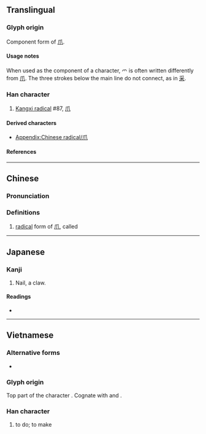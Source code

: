 {{also|爪}}
{{character info}}
{{character info|⺤}}
{{character info|0xFA49}}
==Translingual==
{{stroke order|type=animate}}

===Glyph origin===
Component form of [[爪]].

====Usage notes====
When used as the component of a character, 爫 is often written differently from [[爪]]. The three strokes below the main line do not connect, as in [[采]].

===Han character===
{{Han char|rn=87|rad=爪|as=00|sn=4|four=|canj=HF,XHF|ids=⿱丿𭕄(GHTV),⿱丿⿲丿丶丶(JK)}}

# [[Kangxi radical]] #87, [[⽖]]

====Derived characters====
* [[Appendix:Chinese radical/爪]]

====References====
{{Han ref|kx=0688.281|dkj=19655|dj=1101.140|hdz=32030.021|uh=722B|ud=29227}}
{{Han ref|uh=FA49}}

----

==Chinese==
{{zh-forms}}

===Pronunciation===
{{zh-pron
|m=zhǎo
|c=zaau2
|mc=
|oc=
|ma=
|m_note=Only used as a component in a character
|cat=
}}

===Definitions===
{{zh-hanzi}}

# [[radical]] form of [[爪]], called {{zh-l|爪字頭}}

----

==Japanese==

===Kanji===
{{ja-kanji|grade=r|rs=爪00}}

# Nail, a claw.

====Readings====
* {{ja-readings|on=|kun=[[つめかんむり]] (tsumekammuri), [[つめがしら]] (tsumegashira)}}

----

==Vietnamese==

===Alternative forms===
* {{vi-l|𫜵}} <!--Unicode disunification for Vietnam-->

===Glyph origin===
Top part of the character {{l|vi|爲|t=to do}}. Cognate with {{cog|ko|丷}} and {{cog|ja|𬼀}}.

===Han character===
{{vi-readings|reading=làm|rs=爪00}}

# to do; to make

[[Category:CJKV radicals| ]]